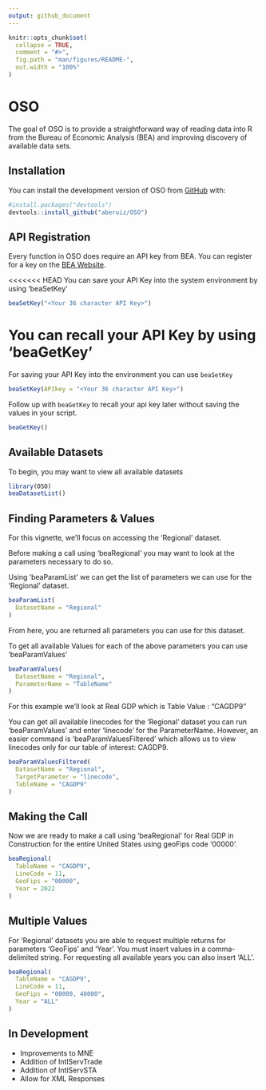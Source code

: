 ```yaml
---
output: github_document
---
```

```r
knitr::opts_chunk$set(
  collapse = TRUE,
  comment = "#>",
  fig.path = "man/figures/README-",
  out.width = "100%"
)
```

# OSO

The goal of OSO is to provide a straightforward way of reading data into R from the Bureau of Economic Analysis (BEA) and improving discovery of available data sets.

## Installation

You can install the development version of OSO from [GitHub](https:://github.com/) with:

```r
#install.packages("devtools")
devtools::install_github("aberuiz/OSO")
```

## API Registration

Every function in OSO does require an API key from BEA. You can register for a key on the [BEA Website](https://apps.bea.gov/api/signup/).

<<<<<<< HEAD
You can save your API Key into the system environment by using 'beaSetKey'

```r
beaSetKey("<Your 36 character API Key>")
```

You can recall your API Key by using 'beaGetKey'
=======
For saving your API Key into the environment you can use `beaSetKey`

```r
beaSetKey(APIkey = "<Your 36 character API Key>")
```

Follow up with `beaGetKey` to recall your api key later without saving the values in your script.

```r
beaGetKey()
```



## Available Datasets

To begin, you may want to view all available datasets

```r
library(OSO)
beaDatasetList()
```

## Finding Parameters & Values

For this vignette, we'll focus on accessing the 'Regional' dataset.

Before making a call using 'beaRegional' you may want to look at the parameters necessary to do so.

Using 'beaParamList' we can get the list of parameters we can use for the 'Regional' dataset.

```r
beaParamList(
  DatasetName = "Regional"
)
```

From here, you are returned all parameters you can use for this dataset.

To get all available Values for each of the above parameters you can use 'beaParamValues'

```r
beaParamValues(
  DatasetName = "Regional",
  ParameterName = "TableName"
)
```

For this example we'll look at Real GDP which is Table Value : "CAGDP9"

You can get all available linecodes for the 'Regional' dataset you can run 'beaParamValues' and enter 'linecode' for the ParameterName. However, an easier command is 'beaParamValuesFiltered' which allows us to view linecodes only for our table of interest: CAGDP9.

```r
beaParamValuesFiltered(
  DatasetName = "Regional",
  TargetParameter = "linecode",
  TableName = "CAGDP9"
)
```

## Making the Call

Now we are ready to make a call using 'beaRegional' for Real GDP in Construction for the entire United States using geoFips code '00000'.

```r
beaRegional(
  TableName = "CAGDP9",
  LineCode = 11,
  GeoFips = "00000",
  Year = 2022
)
```

## Multiple Values

For 'Regional' datasets you are able to request multiple returns for parameters 'GeoFips' and 'Year'. You must insert values in a comma-delimited string. For requesting all available years you can also insert 'ALL'.

```r
beaRegional(
  TableName = "CAGDP9",
  LineCode = 11,
  GeoFips = "00000, 48000",
  Year = "ALL"
)
```

## In Development

  - Improvements to MNE
  - Addition of IntlServTrade
  - Addition of IntlServSTA
  - Allow for XML Responses
